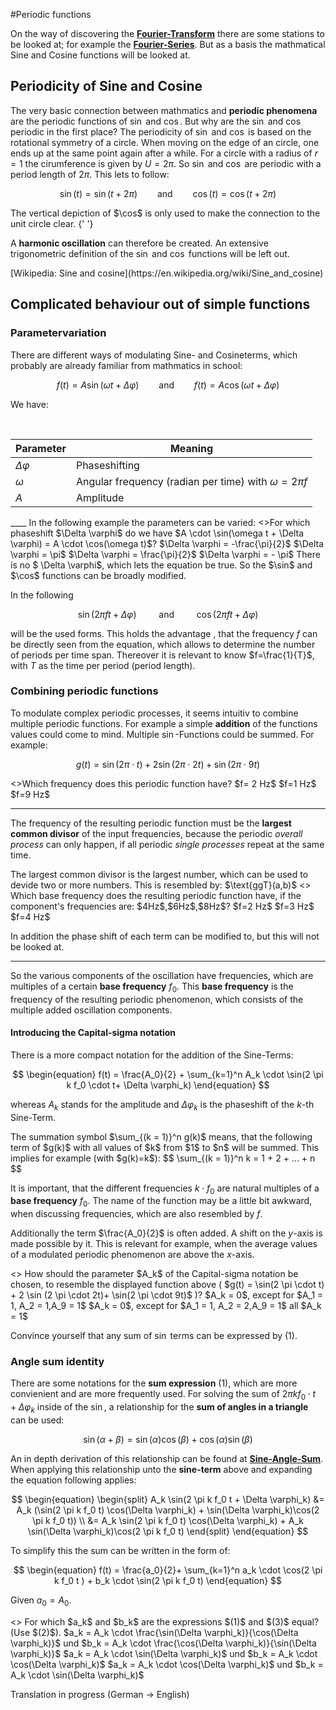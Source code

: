 


#Periodic functions

On the way of discovering the [**Fourier-Transform**](./3-fourier-transform) there are some stations to be looked at; for example the [**Fourier-Series**](./2-fourier-series). But as a basis the mathmatical Sine and Cosine functions will be looked at.

## Periodicity of Sine and Cosine

The very basic connection between mathmatics and **periodic phenomena** are the periodic functions of $\sin$ and $\cos$.
But why are the $\sin$ and $\cos$ periodic in the first place?
The periodicity of $\sin$ and $\cos$ is based on the rotational symmetry of a circle.
When moving on the edge of an circle, one ends up at the same point again after a while.
For a circle with a radius of $r = 1$ the cirumference is given by $U=2 \pi$. So $\sin$ and $\cos$ are periodic with a period length of $2\pi$. This lets to follow:

$$
\sin(t) = \sin(t+2\pi) \qquad \text{and}\qquad \cos(t) = \cos(t+2\pi)
$$

<FrameMafs>
  <UnitCircle />
</FrameMafs>

<Callout>
    The vertical depiction of $\cos$ is only used to make the connection to the unit circle clear. {' '}
</Callout>

A **harmonic oscillation** can therefore be created. An extensive trigonometric definition of the $\sin$ and $\cos$ functions will be left out.

<Callout type="info" emoji="📚">
  [Wikipedia: Sine and
  cosine](https://en.wikipedia.org/wiki/Sine_and_cosine)
</Callout>

## Complicated behaviour out of simple functions

### Parametervariation

There are different ways of modulating Sine- and Cosineterms, which probably are already familiar from mathmatics in school:

$$
f(t) = A \sin(\omega t + \Delta \varphi) \qquad \text{and} \qquad f(t) = A \cos(\omega t + \Delta \varphi)
$$

We have:

<br/>
<div align="center">

| Parameter        | Meaning                                                     |
| -----------------|------------------------------------------------------------ |
| $\Delta \varphi$ | Phaseshifting                                               |
| $\omega$         | Angular frequency (radian per time) with $\omega = 2 \pi f$ |
| $A$              | Amplitude                                                   |

</div>
____
In the following example the parameters can be varied:

<InteractiveSin />


<QuestionAnswer>
  <>For which phaseshift $\Delta \varphi$ do we have $A \cdot \sin(\omega t + \Delta \varphi) = A \cdot \cos(\omega t)$?</>
  <Answer>$\Delta \varphi = -\frac{\pi}{2}$</Answer>
  <Answer>$\Delta \varphi = \pi$</Answer>
  <Answer correct={true}>$\Delta \varphi = \frac{\pi}{2}$</Answer>
  <Answer>$\Delta \varphi = - \pi$ </Answer>
  <Answer>There is no $ \Delta \varphi$, which lets the equation be true.</Answer>
</QuestionAnswer>
So the $\sin$ and $\cos$ functions can be broadly modified.

In the following

$$
\sin (2 \pi f t + \Delta \varphi) \qquad \text{ and }  \qquad \cos (2 \pi f t + \Delta \varphi)
$$

will be the used forms.
This holds the advantage , that the frequency $f$ can be directly seen from the equation, which allows to determine the number of periods per time span.
Thereover it is relevant to know $f=\frac{1}{T}$, with $T$ as the time per period (period length).

### Combining periodic functions
To modulate complex periodic processes, it seems intuitiv to combine multiple periodic functions.
For example a simple **addition** of the functions values could come to mind.
Multiple $\sin$-Functions could be summed.
For example:

$$
g(t) = \sin(2 \pi \cdot t) + 2 \sin (2 \pi \cdot 2t)+  \sin(2 \pi \cdot 9t)
$$

<SampleAddition />

<QuestionAnswer>
  <>Which frequency does this periodic function have?</>
  <Answer>$f= 2 Hz$</Answer>
  <Answer correct={true}>$f=1 Hz$</Answer>
  <Answer>$f=9 Hz$</Answer>
</QuestionAnswer>

---

The frequency of the resulting periodic function must be the **largest common divisor** of the input frequencies, because the periodic _overall process_ can only happen, if all periodic _single processes_ repeat at the same time.

<Callout>
    The largest common divisor is the largest number, which can be used to devide two or more numbers.
    This is resembled by: $\text{ggT}(a,b)$
</Callout>

<QuestionAnswer>
  <>
    Which base frequency does the resulting periodic function have, if the component's frequencies are: $4Hz$,$6Hz$,$8Hz$?
  </>
  <Answer correct={true}>$f=2 Hz$</Answer>
  <Answer>$f=3 Hz$</Answer>
  <Answer>$f=4 Hz$</Answer>
</QuestionAnswer>

In addition the phase shift of each term can be modified to, but this will not be looked at.

---

So the various components of the oscillation have frequencies, which are multiples of a certain **base frequency** $f_0$.
This **base frequency** is the frequency of the resulting periodic phenomenon, which consists of the multiple added oscillation components.

#### Introducing the Capital-sigma notation

There is a more compact notation for the addition of the Sine-Terms:

$$
\begin{equation}
f(t) = \frac{A_0}{2} + \sum_{k=1}^n A_k \cdot \sin(2 \pi k  f_0  \cdot t+ \Delta \varphi_k)
\end{equation}
$$

whereas $A_k$ stands for the amplitude and $\Delta \varphi_k$ is the phaseshift of the $k$-th Sine-Term.

<Callout>
    The summation symbol $\sum_{(k = 1)}^n g(k)$ means, that the following term of $g(k)$ with all values of $k$ from $1$ to $n$ will be summed.
    This implies for example (with $g(k)=k$):  $$ \sum_{(k = 1)}^n k = 1 + 2 + ... + n $$
</Callout>


It is important, that the different frequencies $k \cdot f_0$ are natural multiples of a **base frequency** $f_0$.
The name of the function may be a little bit awkward, when discussing frequencies, which are also resembled by $f$.

Additionally the term $\frac{A_0}{2}$ is often added.
A shift on the $y$-axis is made possible by it.
This is relevant for example, when the average values of a modulated periodic phenomenon are above the $x$-axis.

<QuestionAnswer>
  <>
    How should the parameter $A_k$ of the Capital-sigma notation be chosen, to resemble the displayed function above ( $g(t) = \sin(2 \pi \cdot t) + 2
    \sin (2 \pi \cdot 2t)+ \sin(2 \pi \cdot 9t)$ )?
  </>
  <Answer>$A_k = 0$, except for $A_1 = 1, A_2 = 1,A_9 = 1$</Answer>
  <Answer correct={true}>$A_k = 0$, except for $A_1 = 1, A_2 = 2,A_9 = 1$</Answer>
  <Answer>all $A_k = 1$</Answer>
</QuestionAnswer>

Convince yourself that any sum of $\sin$ terms can be expressed by $(1)$.

### Angle sum identity

There are some notations for the **sum expression** $(1)$, which are more convienient and are more frequently used.
For solving the sum of $2 \pi k  f_0 \cdot t+ \Delta \varphi_k$ inside of the $\sin$, a relationship for the **sum of angles in a triangle** can be used:

$$
\sin(\alpha+ \beta) = \sin(\alpha)\cos(\beta) + \cos(\alpha)\sin(\beta)
$$

An in depth derivation of this relationship can be found at [**Sine-Angle-Sum**](../appendix/trigonometric-identities/1-sine-angle-sum).
When applying this relationship unto the **sine-term** above and expanding the equation following applies:

$$
\begin{equation}
\begin{split}
A_k  \sin(2 \pi k f_0 t + \Delta \varphi_k) &= A_k (\sin(2 \pi k f_0 t) \cos(\Delta \varphi_k) + \sin(\Delta \varphi_k)\cos(2 \pi k f_0 t)) \\
&= A_k \sin(2 \pi k f_0 t) \cos(\Delta \varphi_k) + A_k \sin(\Delta \varphi_k)\cos(2 \pi k f_0 t)
\end{split}
\end{equation}
$$

To simplify this the sum can be written in the form of:

$$
\begin{equation}
f(t) = \frac{a_0}{2}+ \sum_{k=1}^n a_k \cdot \cos(2 \pi k f_0 t ) + b_k \cdot \sin(2 \pi k f_0 t)
\end{equation}
$$

Given $a_0 = A_0$.

<QuestionAnswer>
  <>
   For which $a_k$ and $b_k$ are the expressions $(1)$ and $(3)$ equal? (Use $(2)$).
  </>
  <Answer>$a_k = A_k \cdot \frac{\sin(\Delta \varphi_k)}{\cos(\Delta \varphi_k)}$ und $b_k = A_k \cdot \frac{\cos(\Delta \varphi_k)}{\sin(\Delta \varphi_k)}$</Answer>
  <Answer correct={true}>$a_k = A_k \cdot \sin(\Delta \varphi_k)$ und $b_k = A_k \cdot \cos(\Delta \varphi_k)$</Answer>
  <Answer >$a_k = A_k \cdot \cos(\Delta \varphi_k)$ und $b_k = A_k \cdot \sin(\Delta \varphi_k)$</Answer>
</QuestionAnswer>

















<Callout emoji="🌎">Translation in progress (German $\to$ English)</Callout>
